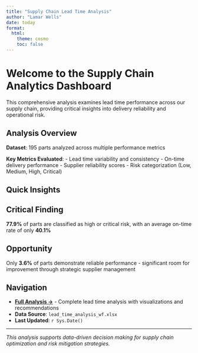 ```yaml
---
title: "Supply Chain Lead Time Analysis"
author: "Lamar Wells"
date: today
format:
  html:
    theme: cosmo
    toc: false
---
```


# Welcome to the Supply Chain Analytics Dashboard

This comprehensive analysis examines lead time performance across our supply chain, providing critical insights into delivery reliability and operational risk.

## Analysis Overview

**Dataset**: 195 parts analyzed across multiple performance metrics

**Key Metrics Evaluated**:
- Lead time variability and consistency
- On-time delivery performance
- Supplier reliability scores
- Risk categorization (Low, Medium, High, Critical)

## Quick Insights

::: {.callout-warning}
## Critical Finding
**77.9%** of parts are classified as high or critical risk, with an average on-time rate of only **40.1%**
:::

::: {.callout-tip}
## Opportunity
Only **3.6%** of parts demonstrate reliable performance - significant room for improvement through strategic supplier management
:::

## Navigation

- **[Full Analysis →](analysis.qmd)** - Complete lead time analysis with visualizations and recommendations
- **Data Source**: `lead_time_analysis_wf.xlsx`
- **Last Updated**: `r Sys.Date()`

---

*This analysis supports data-driven decision making for supply chain optimization and risk mitigation strategies.*